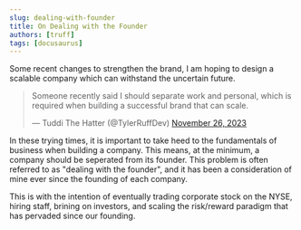 ```yaml
---
slug: dealing-with-founder
title: On Dealing with the Founder
authors: [truff]
tags: [docusaurus]
---
```


Some recent changes to strengthen the brand, I am hoping to design a scalable company which can withstand the uncertain future.

<!--truncate-->

<blockquote class="twitter-tweet"><p lang="en" dir="ltr">Someone recently said I should separate work and personal, which is required when building a successful brand that can scale.</p>&mdash; Tuddi The Hatter (@TylerRuffDev) <a href="https://twitter.com/TylerRuffDev/status/1728710905280573914?ref_src=twsrc%5Etfw">November 26, 2023</a></blockquote> <script async src="https://platform.twitter.com/widgets.js" charset="utf-8"></script>

In these trying times, it is important to take heed to the fundamentals of business when building a company.
This means, at the minimum, a company should be seperated from its founder. This problem is often referred to as
"dealing with the founder", and it has been a consideration of mine ever since the founding of each company.

This is with the intention of eventually trading corporate stock on the NYSE, hiring staff, brining on investors,
and scaling the risk/reward paradigm that has pervaded since our founding.



